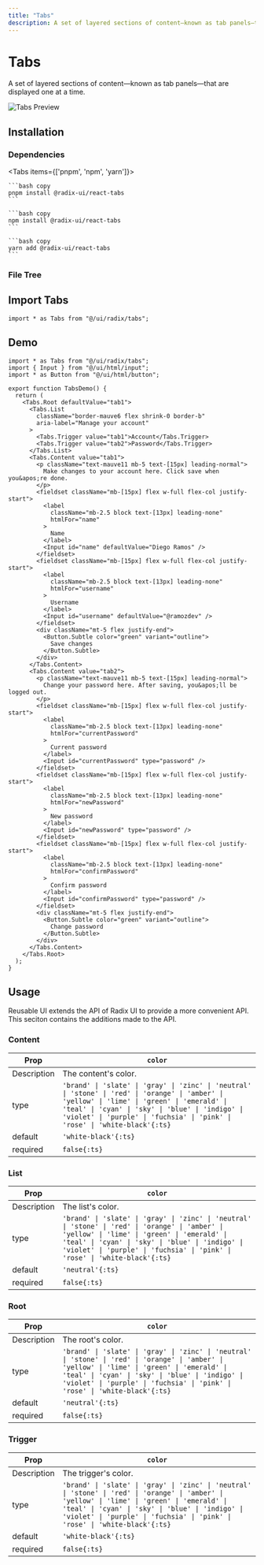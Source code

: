 ```yaml
---
title: "Tabs"
description: A set of layered sections of content—known as tab panels—that are displayed one at a time.
---
```



# Tabs

A set of layered sections of content—known as tab panels—that are displayed one at a time.

<RadixDocs slug="tabs" />

![Tabs Preview](/pro/demos/radix/tabs.png)

## Installation

### Dependencies

<Tabs items={['pnpm', 'npm', 'yarn']}>
  <Tab>
    
    ```bash copy
    pnpm install @radix-ui/react-tabs
    ```

  </Tab>
  <Tab>
    
    ```bash copy
    npm install @radix-ui/react-tabs
    ```

  </Tab>
  <Tab>
    
    ```bash copy
    yarn add @radix-ui/react-tabs
    ```

  </Tab>
</Tabs>

### File Tree

<FileTree>
  <FileTree.Folder name="ui" defaultOpen>
    <FileTree.Folder name="radix" defaultOpen>
      <FileTree.Folder name="tabs" defaultOpen>
        <FileTree.File name="content.ts" />
        <FileTree.File name="root.ts" />
        <FileTree.File name="trigger.ts" />
        <FileTree.File name="variants.ts" />
      </FileTree.Folder>
      <FileTree.File name="tabs.tsx" />
    </FileTree.Folder>
  </FileTree.Folder>
</FileTree>

## Import Tabs

```tsx copy
import * as Tabs from "@/ui/radix/tabs";
```

## Demo

```tsx copy filename="@/demos/radix/tabs.tsx"
import * as Tabs from "@/ui/radix/tabs";
import { Input } from "@/ui/html/input";
import * as Button from "@/ui/html/button";

export function TabsDemo() {
  return (
    <Tabs.Root defaultValue="tab1">
      <Tabs.List
        className="border-mauve6 flex shrink-0 border-b"
        aria-label="Manage your account"
      >
        <Tabs.Trigger value="tab1">Account</Tabs.Trigger>
        <Tabs.Trigger value="tab2">Password</Tabs.Trigger>
      </Tabs.List>
      <Tabs.Content value="tab1">
        <p className="text-mauve11 mb-5 text-[15px] leading-normal">
          Make changes to your account here. Click save when you&apos;re done.
        </p>
        <fieldset className="mb-[15px] flex w-full flex-col justify-start">
          <label
            className="mb-2.5 block text-[13px] leading-none"
            htmlFor="name"
          >
            Name
          </label>
          <Input id="name" defaultValue="Diego Ramos" />
        </fieldset>
        <fieldset className="mb-[15px] flex w-full flex-col justify-start">
          <label
            className="mb-2.5 block text-[13px] leading-none"
            htmlFor="username"
          >
            Username
          </label>
          <Input id="username" defaultValue="@ramozdev" />
        </fieldset>
        <div className="mt-5 flex justify-end">
          <Button.Subtle color="green" variant="outline">
            Save changes
          </Button.Subtle>
        </div>
      </Tabs.Content>
      <Tabs.Content value="tab2">
        <p className="text-mauve11 mb-5 text-[15px] leading-normal">
          Change your password here. After saving, you&apos;ll be logged out.
        </p>
        <fieldset className="mb-[15px] flex w-full flex-col justify-start">
          <label
            className="mb-2.5 block text-[13px] leading-none"
            htmlFor="currentPassword"
          >
            Current password
          </label>
          <Input id="currentPassword" type="password" />
        </fieldset>
        <fieldset className="mb-[15px] flex w-full flex-col justify-start">
          <label
            className="mb-2.5 block text-[13px] leading-none"
            htmlFor="newPassword"
          >
            New password
          </label>
          <Input id="newPassword" type="password" />
        </fieldset>
        <fieldset className="mb-[15px] flex w-full flex-col justify-start">
          <label
            className="mb-2.5 block text-[13px] leading-none"
            htmlFor="confirmPassword"
          >
            Confirm password
          </label>
          <Input id="confirmPassword" type="password" />
        </fieldset>
        <div className="mt-5 flex justify-end">
          <Button.Subtle color="green" variant="outline">
            Change password
          </Button.Subtle>
        </div>
      </Tabs.Content>
    </Tabs.Root>
  );
}
```

## Usage

Reusable UI extends the API of Radix UI to provide a more convenient API. This seciton contains the additions made to the API.

### Content

| Prop        | `color`                                                                                                                                                                                                                                                                          |
| ----------- | -------------------------------------------------------------------------------------------------------------------------------------------------------------------------------------------------------------------------------------------------------------------------------- |
| Description | The content's color.                                                                                                                                                                                                                                                             |
| type        | `'brand' \| 'slate' \| 'gray' \| 'zinc' \| 'neutral' \| 'stone' \| 'red' \| 'orange' \| 'amber' \| 'yellow' \| 'lime' \| 'green' \| 'emerald' \| 'teal' \| 'cyan' \| 'sky' \| 'blue' \| 'indigo' \| 'violet' \| 'purple' \| 'fuchsia' \| 'pink' \| 'rose' \| 'white-black'{:ts}` |
| default     | `'white-black'{:ts}`                                                                                                                                                                                                                                                             |
| required    | `false{:ts}`                                                                                                                                                                                                                                                                     |

### List

| Prop        | `color`                                                                                                                                                                                                                                                                          |
| ----------- | -------------------------------------------------------------------------------------------------------------------------------------------------------------------------------------------------------------------------------------------------------------------------------- |
| Description | The list's color.                                                                                                                                                                                                                                                                |
| type        | `'brand' \| 'slate' \| 'gray' \| 'zinc' \| 'neutral' \| 'stone' \| 'red' \| 'orange' \| 'amber' \| 'yellow' \| 'lime' \| 'green' \| 'emerald' \| 'teal' \| 'cyan' \| 'sky' \| 'blue' \| 'indigo' \| 'violet' \| 'purple' \| 'fuchsia' \| 'pink' \| 'rose' \| 'white-black'{:ts}` |
| default     | `'neutral'{:ts}`                                                                                                                                                                                                                                                                 |
| required    | `false{:ts}`                                                                                                                                                                                                                                                                     |

### Root

| Prop        | `color`                                                                                                                                                                                                                                                                          |
| ----------- | -------------------------------------------------------------------------------------------------------------------------------------------------------------------------------------------------------------------------------------------------------------------------------- |
| Description | The root's color.                                                                                                                                                                                                                                                                |
| type        | `'brand' \| 'slate' \| 'gray' \| 'zinc' \| 'neutral' \| 'stone' \| 'red' \| 'orange' \| 'amber' \| 'yellow' \| 'lime' \| 'green' \| 'emerald' \| 'teal' \| 'cyan' \| 'sky' \| 'blue' \| 'indigo' \| 'violet' \| 'purple' \| 'fuchsia' \| 'pink' \| 'rose' \| 'white-black'{:ts}` |
| default     | `'neutral'{:ts}`                                                                                                                                                                                                                                                                 |
| required    | `false{:ts}`                                                                                                                                                                                                                                                                     |

### Trigger

| Prop        | `color`                                                                                                                                                                                                                                                                          |
| ----------- | -------------------------------------------------------------------------------------------------------------------------------------------------------------------------------------------------------------------------------------------------------------------------------- |
| Description | The trigger's color.                                                                                                                                                                                                                                                             |
| type        | `'brand' \| 'slate' \| 'gray' \| 'zinc' \| 'neutral' \| 'stone' \| 'red' \| 'orange' \| 'amber' \| 'yellow' \| 'lime' \| 'green' \| 'emerald' \| 'teal' \| 'cyan' \| 'sky' \| 'blue' \| 'indigo' \| 'violet' \| 'purple' \| 'fuchsia' \| 'pink' \| 'rose' \| 'white-black'{:ts}` |
| default     | `'white-black'{:ts}`                                                                                                                                                                                                                                                             |
| required    | `false{:ts}`                                                                                                                                                                                                                                                                     |
